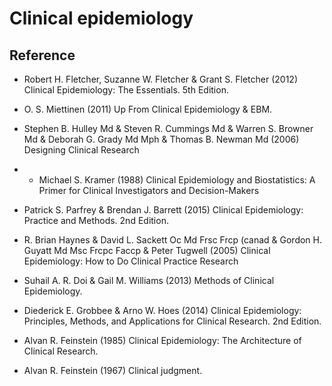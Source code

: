 # Clinical epidemiology {#clinicalepidemiology}

## Reference

* Robert H. Fletcher, Suzanne W. Fletcher & Grant S. Fletcher (2012) Clinical Epidemiology: The Essentials. 5th Edition.

* O. S. Miettinen (2011) Up From Clinical Epidemiology & EBM.

* Stephen B. Hulley Md & Steven R. Cummings Md & Warren S. Browner Md & Deborah G. Grady Md Mph & Thomas B. Newman Md (2006) Designing Clinical Research

* * Michael S. Kramer (1988) Clinical Epidemiology and Biostatistics: A Primer for Clinical Investigators and Decision-Makers

* Patrick S. Parfrey & Brendan J. Barrett (2015) Clinical Epidemiology: Practice and Methods. 2nd Edition.

* R. Brian Haynes & David L. Sackett Oc Md Frsc Frcp (canad & Gordon H. Guyatt Md Msc Frcpc Faccp & Peter Tugwell (2005) Clinical Epidemiology: How to Do Clinical Practice Research

* Suhail A. R. Doi & Gail M. Williams (2013) Methods of Clinical Epidemiology.

* Diederick E. Grobbee & Arno W. Hoes (2014) Clinical Epidemiology: Principles, Methods, and Applications for Clinical Research. 2nd Edition.

* Alvan R. Feinstein (1985) Clinical Epidemiology: The Architecture of Clinical Research.

* Alvan R. Feinstein (1967) Clinical judgment.
